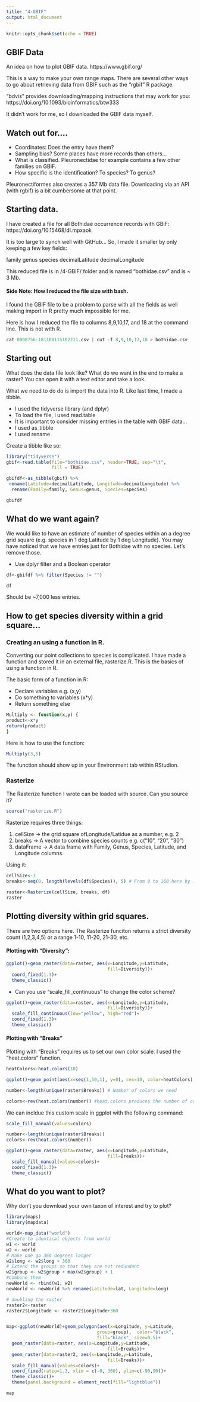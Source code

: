 ```yaml
---
title: "4-GBIF"
output: html_document
---
```


```r
knitr::opts_chunk$set(echo = TRUE)
```
## GBIF Data
An idea on how to plot GBIF data.
https://www.gbif.org/

This is a way to make your own range maps. There are several other ways to go about retrieving data from GBIF such as the "rgbif" R package.

"bdvis" provides downloading/mapping instructions that may work for you:
https://doi.org/10.1093/bioinformatics/btw333

It didn't work for me, so I downloaded the GBIF data myself.

## Watch out for....

* Coordinates: Does the entry have them?
* Sampling bias? Some places have more records than others...
* What is classified. Pleuronectidae for example contains a few other families on GBIF. 
* How specific is the identification? To species? To genus?

Pleuronectiformes also creates a 357 Mb data file. Downloading via an API (with rgbif) is a bit cumbersome at that point.

## Starting data.
I have created a file for all Bothidae occurrence records with GBIF: https://doi.org/10.15468/dl.mpxaok

It is too large to synch well with GitHub... So, I made it smaller by only keeping a few key fields:

family	genus	species	decimalLatitude	decimalLongitude

This reduced file is in /4-GBIF/ folder and is named "bothidae.csv" and is ~ 3 Mb.

#### Side Note: How I reduced the file size with bash.
I found the GBIF file to be a problem to parse with all the fields as well making import in R pretty much impossible for me.

Here is how I reduced the file to columns 8,9,10,17, and 18 at the command line. This is not with R.

```r
cat 0008756-181108115102211.csv | cut -f 8,9,10,17,18 > bothidae.csv 
```



## Starting out
What does the data file look like? What do we want in the end to make a raster? You can open it with a text editor and take a look. 

What we need to do do is import the data into R. Like last time, I made a tibble.

* I used the tidyverse library (and dplyr)
* To load the file, I used read.table
* It is important to consider missing entries in the table with GBIF data...
* I used as_tibble
* I used rename

Create a tibble like so:

```r
library("tidyverse")
gbif<-read.table(file="bothidae.csv", header=TRUE, sep="\t",
                 fill = TRUE) 

gbifdf<-as_tibble(gbif) %>%
 rename(Latitude=decimalLatitude, Longitude=decimalLongitude) %>%
  rename(Family=family, Genus=genus, Species=species)

gbifdf
```

## What do we want again?
We would like to have an estimate of number of species within an a degree grid square (e.g. species in 1 deg Latitude by 1 deg Longitude). You may have noticed that we have entries just for Bothidae with no species. Let's remove those.

* Use dplyr filter and a Boolean operator
```r
df<-gbifdf %>% filter(Species != "")

df
```

Should be ~7,000 less entries.

## How to get species diversity within a grid square...

### Creating an using a function in R.
Converting our point collections to species is complicated. I have made a function and stored it in an external file, rasterize.R. This is the basics of using a function in R.

The basic form of a function in R:

* Declare variables e.g. (x,y)
* Do something to variables (x*y)
* Return something else

```r
Multiply <- function(x,y) {
product<-x*y
return(product)
}
```

Here is how to use the function:
```r
Multiply(3,5)
```

The function should show up in your Environment tab within RStudion.

### Rasterize
The Rasterize function I wrote can be loaded with source. Can you source it?
```r
source("rasterize.R")
```
Rasterize requires three things:

1. cellSize -> the grid square ofLongitude/Latidue as a number, e.g. 2
2. breaks -> A vector to combine species counts e.g. c("10", "20", "30")
3. dataFrame -> A data frame with Family, Genus, Species, Latitude, and Longitude columns.

Using it:
```r
cellSize<-3
breaks<-seq(0, length(levels(df$Species)), 5) # From 0 to 160 here by 10
                   
raster<-Rasterize(cellSize, breaks, df)
raster
```

## Plotting diversity within grid squares.

There are two options here. The Rasterize funciton returns a strict diversity count (1,2,3,4,5) or a range 1-10, 11-20, 21-30, etc.

#### Plotting with "Diversity":

```r
ggplot()+geom_raster(data=raster, aes(x=Longitude,y=Latitude, 
                                      fill=Diversity))+
  coord_fixed(1.3)+
  theme_classic()
```

* Can you use "scale_fill_continuous" to change the color scheme?

```r
ggplot()+geom_raster(data=raster, aes(x=Longitude,y=Latitude, 
                                      fill=Diversity))+
  scale_fill_continuous(low="yellow", high="red")+
  coord_fixed(1.3)+
  theme_classic()
```

#### Plotting with "Breaks"
Plotting with "Breaks" requires us to set our own color scale. I used the "heat.colors" function.

```r

heatColors<-heat.colors(10)

ggplot()+geom_point(aes(x=seq(1,10,1), y=0), cex=10, color=heatColors)

```

```r
number<-length(unique(raster$Breaks)) # Number of colors we need

colors<-rev(heat.colors(number)) #heat.colors produces the number of colors, with yellow high and red low, so I reversed it.
```

We can incldue this custom scale in ggplot with the following command:
```r
scale_fill_manual(values=colors)
```

```r
number<-length(unique(raster$Breaks))
colors<-rev(heat.colors(number))

ggplot()+geom_raster(data=raster, aes(x=Longitude,y=Latitude, 
                                      fill=Breaks))+
  scale_fill_manual(values=colors)+
  coord_fixed(1.3)+
  theme_classic()
```

## What do you want to plot?
Why don't you download your own taxon of interest and try to plot?

```r
library(maps)
library(mapdata)

world<-map_data("world")
#Create to identical objects from world
w1 <- world
w2 <- world
# Make one go 360 degrees longer
w2$long <- w2$long + 360
# Extend the groups so that they are not redundant
w2$group <- w2$group + max(w2$group) + 1
#Combine them
newWorld <- rbind(w1, w2)
newWorld <- newWorld %>% rename(Latitude=lat, Longitude=long)

# doubling the raster
raster2<-raster
raster2$Longitude <- raster2$Longitude+360


map<-ggplot(newWorld)+geom_polygon(aes(x=Longitude, y=Latitude,
                                  group=group),  color="black",
                                  fill="black", size=0.5)+
  geom_raster(data=raster, aes(x=Longitude,y=Latitude, 
                                      fill=Breaks))+
  geom_raster(data=raster2, aes(x=Longitude,y=Latitude, 
                                      fill=Breaks))+
  scale_fill_manual(values=colors)+
  coord_fixed(ratio=1.3, xlim = c(-0, 360), ylim=c(-90,90))+
  theme_classic()+
  theme(panel.background = element_rect(fill="lightblue"))

map
```